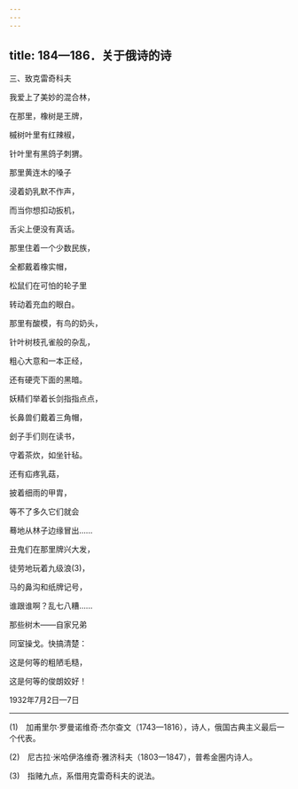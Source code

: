```yaml
---
---
---
```

title: 184—186．关于俄诗的诗
---



三、致克雷奇科夫


我爱上了美妙的混合林，

在那里，橡树是王牌，

槭树叶里有红辣椒，

针叶里有黑鸽子刺猬。

那里黄连木的嗓子

浸着奶乳默不作声，

而当你想扣动扳机，

舌尖上便没有真话。

那里住着一个少数民族，

全都戴着橡实帽，

松鼠们在可怕的轮子里

转动着充血的眼白。

那里有酸模，有鸟的奶头，

针叶树枝孔雀般的杂乱，

粗心大意和一本正经，

还有硬壳下面的黑暗。

妖精们举着长剑指指点点，

长鼻兽们戴着三角帽，

刽子手们则在读书，

守着茶炊，如坐针毡。

还有疝疼乳菇，

披着细雨的甲胄，

等不了多久它们就会

蓦地从林子边缘冒出……

丑鬼们在那里牌兴大发，

徒劳地玩着九级浪(3)，

马的鼻沟和纸牌记号，

谁跟谁啊？乱七八糟……

那些树木——自家兄弟

同室操戈。快搞清楚：

这是何等的粗陋毛糙，

这是何等的俊朗姣好！

1932年7月2日—7日



* * *



(1)　加甫里尔·罗曼诺维奇·杰尔查文（1743—1816），诗人，俄国古典主义最后一个代表。

(2)　尼古拉·米哈伊洛维奇·雅济科夫（1803—1847），普希金圈内诗人。

(3)　指赌九点，系借用克雷奇科夫的说法。